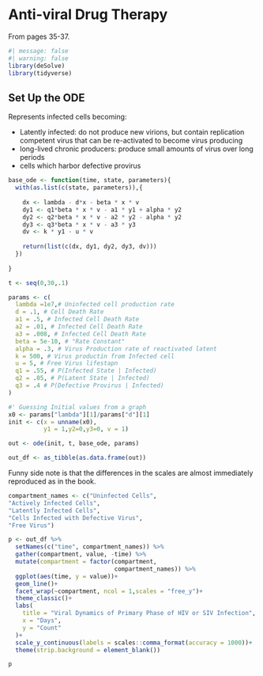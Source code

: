 # Anti-viral Drug Therapy

From pages 35-37.

```r
#| message: false
#| warning: false
library(deSolve)
library(tidyverse)
```


## Set Up the ODE

Represents infected cells becoming:

* Latently infected: do not produce new virions, but contain replication competent virus that can be re-activated to become virus producing 
* long-lived chronic producers: produce small amounts of virus over long periods 
* cells which harbor defective provirus

```r
base_ode <- function(time, state, parameters){
  with(as.list(c(state, parameters)),{
    
    dx <- lambda - d*x - beta * x * v
    dy1 <- q1*beta * x * v - a1 * y1 + alpha * y2
    dy2 <- q2*beta * x * v - a2 * y2 - alpha * y2
    dy3 <- q3*beta * x * v - a3 * y3
    dv <- k * y1 - u * v
    
    return(list(c(dx, dy1, dy2, dy3, dv)))
  })
  
}
```

```r
t <- seq(0,30,.1)

params <- c(
  lambda =1e7,# Uninfected cell production rate
  d = .1, # Cell Death Rate
  a1 = .5, # Infected Cell Death Rate
  a2 = .01, # Infected Cell Death Rate
  a3 = .008, # Infected Cell Death Rate
  beta = 5e-10, # "Rate Constant"
  alpha = .3, # Virus Production rate of reactivated latent
  k = 500, # Virus productin from Infected cell
  u = 5, # Free Virus lifestapn
  q1 = .55, # P(Infected State | Infected)
  q2 = .05, # P(Latent State | Infected)
  q3 = .4 # P(Defective Provirus | Infected)
)

#' Guessing Initial values from a graph
x0 <- params["lambda"][1]/params["d"][1]
init <- c(x = unname(x0), 
          y1 = 1,y2=0,y3=0, v = 1)

out <- ode(init, t, base_ode, params)

out_df <- as_tibble(as.data.frame(out))
```

Funny side note is that the differences in the scales are almost immediately reproduced as in the book.

```r
compartment_names <- c("Uninfected Cells", 
"Actively Infected Cells", 
"Latently Infected Cells",
"Cells Infected with Defective Virus",
"Free Virus")

p <- out_df %>% 
  setNames(c("time", compartment_names)) %>% 
  gather(compartment, value, -time) %>% 
  mutate(compartment = factor(compartment,
                              compartment_names)) %>% 
  ggplot(aes(time, y = value))+
  geom_line()+
  facet_wrap(~compartment, ncol = 1,scales = "free_y")+
  theme_classic()+
  labs(
    title = "Viral Dynamics of Primary Phase of HIV or SIV Infection",
    x = "Days",
    y = "Count"
  )+
  scale_y_continuous(labels = scales::comma_format(accuracy = 1000))+
  theme(strip.background = element_blank())

p	

```